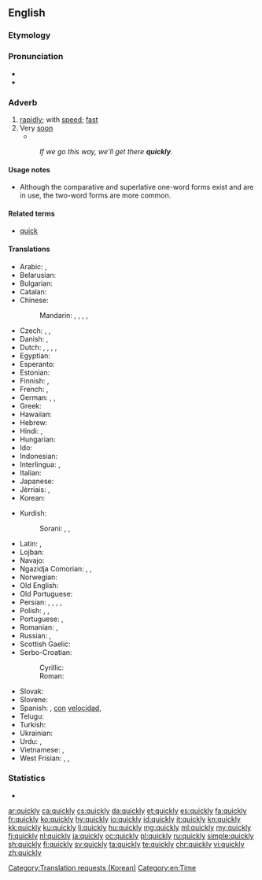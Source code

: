==English==

===Etymology===
{{suffix|quick|ly}}

===Pronunciation===
* {{IPA|/ˈkwɪkli/}}
* {{audio|en-us-quickly.ogg|Audio (US)|lang=en}}

===Adverb===
{{en-adv|quicker}}

# [[rapidly]]; with [[speed]]; [[fast]]
# Very [[soon]]
#* {{quote-news
|year=2011
|date=November 3
|author=Chris Bevan
|title=Rubin Kazan   1 - 0   Tottenham
|work=BBC Sport
|url=http://news.bbc.co.uk/sport2/hi/football/europe/15472973.stm
|page=
|passage=Another Karadeniz cross led to Cudicini's first save of the night, with the Spurs keeper making up for a weak punch by brilliantly pushing away Christian Noboa's snap-shot.<br>Two more top-class stops followed '''quickly''' afterwards, first from Natcho's rasping shot which was heading into the top corner, and then to deny Ryazantsev at his near post.}}
#: ''If we go this way, we'll get there '''quickly'''.''

====Usage notes====
* Although the comparative and superlative one-word forms exist and are in use, the two-word forms are more common.

====Related terms====
* [[quick]] {{qualifier|adjective}}

====Translations====
{{trans-top|rapidly, fast}}
* Arabic: {{t|ar|سرعة|tr=bi-súrʿa|alt=بسرعة|sc=Arab}}, {{t|ar|عاجلاً|tr=ʿāxilan|sc=Arab}}
* Belarusian: {{t|be|хутка|tr=xútka|sc=Cyrl}}
* Bulgarian: {{t+|bg|бързо|n|tr=bǎ̀rzo|sc=Cyrl}}
* Catalan: {{t+|ca|ràpidament}}
* Chinese:
*: Mandarin: {{t+|cmn|迅速|alt=迅速地|tr=xùnsù de|sc=Hani}}, {{t+|cmn|快速|alt=快速地|tr=kuàisù de|sc=Hani}}, {{t+|cmn|急速|alt=急速地|tr=jísù de|sc=Hani}}, {{t|cmn|趕快|alt=趕快地|sc=Hani}}, {{t+|cmn|赶快|alt=赶快地|tr=gǎnkuài de|sc=Hani}}
* Czech: {{t+|cs|rychle}}, {{t|cs|honem}}, {{t|cs|valem}}
* Danish: {{t+|da|hurtig}}, {{t|da|hurtigt}}
* Dutch: {{t+|nl|snel}}, {{t+|nl|vlug}}, {{t+|nl|gauw}}, {{t+|nl|spoedig}}, {{t|nl|gezwind}}
* Egyptian: {{t|egy|As}}
* Esperanto: {{t|eo|rapide}}
* Estonian: {{t+|et|kiiresti}}
* Finnish: {{t+|fi|nopeasti}}, {{t+|fi|äkkiä}}
* French: {{t+|fr|rapidement}}, {{t+|fr|vite}}
* German: {{t+|de|schnell}}, {{t+|de|rasch}}, {{t+|de|geschwind}}
* Greek: {{t+|el|γρήγορα}}
* Hawaiian: {{t|haw|wikiwiki}}
* Hebrew: {{t+|he|מהר|tr=mahér}}
* Hindi: {{t|hi|झटपट|tr=jhațpaț|sc=Deva}}, {{t+|hi|जल्दी|tr=jaldī se|alt=जल्दी से|sc=Deva}}
* Hungarian: {{t+|hu|gyorsan}}
* Ido: {{t+|io|rapide}}
* Indonesian: {{t|id|dengan cepat}}
* Interlingua: {{t|ia|rapido}}, {{t|ia|rapidemente}}
* Italian: {{t+|it|rapidamente|m}}
* Japanese: {{t+|ja|はやい|tr=[[はやく]], hayaku|alt=速く|sc=Jpan}}
* Jèrriais: {{t|roa-jer|vite}}, {{t|roa-jer|rapidement}}
* Korean: {{t+|ko|빨리|tr=ppalli|sc=Kore}}
{{trans-mid}}
* Kurdish:
*: Sorani: {{t|ku|به‌هه‌ڵه‌داوان}}, {{t|ku|به‌ په‌له‌وه‌}}, {{t|ku|به‌گورجی}}
* Latin: {{t|la|cito}}, {{t|la|celeriter}}
* Lojban: {{t+|jbo|sutra}}
* Navajo: {{t|nv|hah}}
* Ngazidja Comorian: {{t|zdj|ha mbwiri}}, {{t|zdj|ha haraka}}, {{t|zdj|haraka}}
* Norwegian: {{t+|no|fort}}
* Old English: {{t|ang|hrædlīċe}}
* Old Portuguese: {{t|roa-opt|toste}}
* Persian: {{t+|fa|تند|tr=tond|sc=fa-Arab}}, {{t|fa|به‌سرعت|tr=be-sor'at|sc=fa-Arab}}, {{t+|fa|سریعا|tr=sari'an|alt=سریعاً|sc=fa-Arab}}, {{t+|fa|جلدی|tr=jaldi|sc=fa-Arab}} {{qualifier|informal}}, {{t|fa|به‌تندی|tr=be-tondi|sc=fa-Arab}}
* Polish: {{t+|pl|szybko}}, {{t+|pl|prędko}}, {{t|pl|bystro}}
* Portuguese: {{t+|pt|rápido}}, {{t+|pt|rapidamente}}
* Romanian: {{t+|ro|rapid}}, {{t+|ro|repede}}
* Russian: {{t+|ru|быстро|tr=býstro}}, {{t+|ru|скоро|tr=skóro|sc=Cyrl}}
* Scottish Gaelic: {{t|gd|gu grad}}
* Serbo-Croatian:
*: Cyrillic: {{t|sh|брзо}}
*: Roman: {{t+|sh|brzo}}
* Slovak: {{t|sk|rýchlo}}
* Slovene: {{t|sl|hítro}}
* Spanish: {{t+|es|rápido}}, [[con]] [[velocidad]], {{t+|es|rápidamente}}
* Telugu: {{t+|te|త్వరగా|tr=tvaragaa}}
* Turkish: {{t+|tr|çabuk}}
* Ukrainian: {{t+|uk|швидко|tr=švýdko|sc=Cyrl}}
* Urdu: {{t|ur|جلدی|tr=jaldī se|alt=جلدی سے|sc=ur-Arab}}, {{t|ur|جلدی|tr=jaldī|sc=ur-Arab}}
* Vietnamese: {{t+|vi|nhanh}}, {{t+|vi|mau}}
* West Frisian: {{t|fy|hurd}}, {{t|fy|fluch}}, {{t+|fy|gau}}
{{trans-bottom}}

===Statistics===
* {{rank|step|turning|village|813|quickly|lie|supposed|original}}

[[Category:Translation requests (Korean)]]
[[Category:en:Time]]

[[ar:quickly]]
[[ca:quickly]]
[[cs:quickly]]
[[da:quickly]]
[[et:quickly]]
[[es:quickly]]
[[fa:quickly]]
[[fr:quickly]]
[[ko:quickly]]
[[hy:quickly]]
[[io:quickly]]
[[id:quickly]]
[[it:quickly]]
[[kn:quickly]]
[[kk:quickly]]
[[ku:quickly]]
[[li:quickly]]
[[hu:quickly]]
[[mg:quickly]]
[[ml:quickly]]
[[my:quickly]]
[[fj:quickly]]
[[nl:quickly]]
[[ja:quickly]]
[[oc:quickly]]
[[pl:quickly]]
[[ru:quickly]]
[[simple:quickly]]
[[sh:quickly]]
[[fi:quickly]]
[[sv:quickly]]
[[ta:quickly]]
[[te:quickly]]
[[chr:quickly]]
[[vi:quickly]]
[[zh:quickly]]